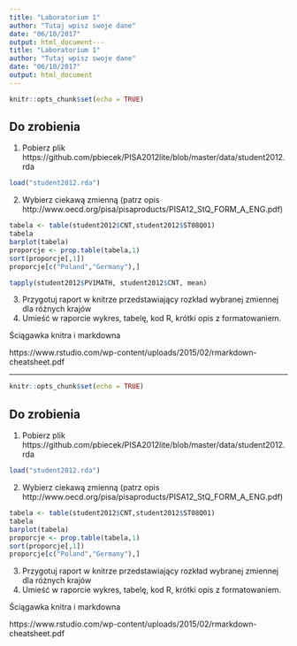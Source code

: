 ---
title: "Laboratorium 1"
author: "Tutaj wpisz swoje dane"
date: "06/10/2017"
output: html_document---
title: "Laboratorium 1"
author: "Tutaj wpisz swoje dane"
date: "06/10/2017"
output: html_document
---

```{r setup, include=FALSE}
knitr::opts_chunk$set(echo = TRUE)
```

## Do zrobienia

1. Pobierz plik https://github.com/pbiecek/PISA2012lite/blob/master/data/student2012.rda

```{r wczytanie}
load("student2012.rda")
```

2. Wybierz ciekawą zmienną (patrz opis http://www.oecd.org/pisa/pisaproducts/PISA12_StQ_FORM_A_ENG.pdf)

```{r tabela}
tabela <- table(student2012$CNT,student2012$ST08Q01)
tabela
barplot(tabela)
proporcje <- prop.table(tabela,1)
sort(proporcje[,1])
proporcje[c("Poland","Germany"),]

tapply(student2012$PV1MATH, student2012$CNT, mean)

```




3. Przygotuj raport w knitrze przedstawiający rozkład wybranej zmiennej dla różnych krajów
4. Umieść w raporcie wykres, tabelę, kod R, krótki opis z formatowaniem.

Ściągawka knitra i markdowna

https://www.rstudio.com/wp-content/uploads/2015/02/rmarkdown-cheatsheet.pdf


---

```{r setup, include=FALSE}
knitr::opts_chunk$set(echo = TRUE)
```

## Do zrobienia

1. Pobierz plik https://github.com/pbiecek/PISA2012lite/blob/master/data/student2012.rda

```{r wczytanie}
load("student2012.rda")
```

2. Wybierz ciekawą zmienną (patrz opis http://www.oecd.org/pisa/pisaproducts/PISA12_StQ_FORM_A_ENG.pdf)

```{r tabela}
tabela <- table(student2012$CNT,student2012$ST08Q01)
tabela
barplot(tabela)
proporcje <- prop.table(tabela,1)
sort(proporcje[,1])
proporcje[c("Poland","Germany"),]

```




3. Przygotuj raport w knitrze przedstawiający rozkład wybranej zmiennej dla różnych krajów
4. Umieść w raporcie wykres, tabelę, kod R, krótki opis z formatowaniem.

Ściągawka knitra i markdowna

https://www.rstudio.com/wp-content/uploads/2015/02/rmarkdown-cheatsheet.pdf

